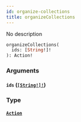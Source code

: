 ```yaml
---
id: organize-collections
title: organizeCollections
---
```


No description

```graphql
organizeCollections(
  ids: [String!]!
): Action!

```

### Arguments

#### `ids` ([`[String!]!`](/graphql/scalars/string))

### Type

#### [`Action`](/graphql/objects/action)
